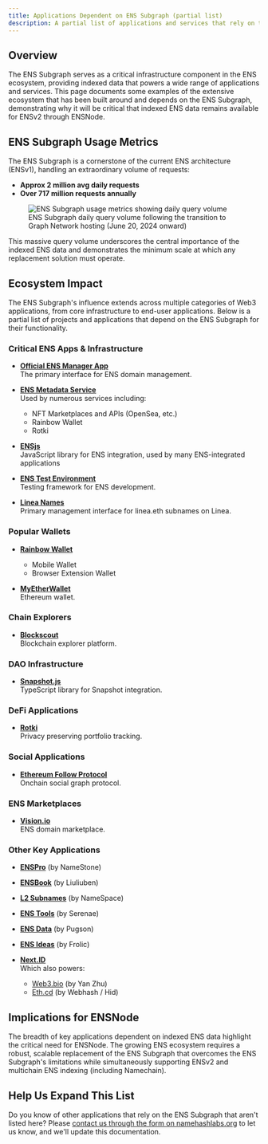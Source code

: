 ```yaml
---
title: Applications Dependent on ENS Subgraph (partial list)
description: A partial list of applications and services that rely on the ENS Subgraph for their functionality, demonstrating the critical importance of indexed data in the ENS ecosystem.
---
```


## Overview

The ENS Subgraph serves as a critical infrastructure component in the ENS ecosystem, providing indexed data that powers a wide range of applications and services. This page documents some examples of the extensive ecosystem that has been built around and depends on the ENS Subgraph, demonstrating why it will be critical that indexed ENS data remains available for ENSv2 through ENSNode.

## ENS Subgraph Usage Metrics

The ENS Subgraph is a cornerstone of the current ENS architecture (ENSv1), handling an extraordinary volume of requests:

- **Approx 2 million avg daily requests**
- **Over 717 million requests annually**

<figure>
  <img src="/ens-subgraph-usage.png" alt="ENS Subgraph usage metrics showing daily query volume" />
  <figcaption>ENS Subgraph daily query volume following the transition to Graph Network hosting (June 20, 2024 onward)</figcaption>
</figure>

This massive query volume underscores the central importance of the indexed ENS data and demonstrates the minimum scale at which any replacement solution must operate.

## Ecosystem Impact

The ENS Subgraph's influence extends across multiple categories of Web3 applications, from core infrastructure to end-user applications. Below is a partial list of projects and applications that depend on the ENS Subgraph for their functionality.

### Critical ENS Apps & Infrastructure

- **[Official ENS Manager App](https://app.ens.domains/)**  
  The primary interface for ENS domain management.

- **[ENS Metadata Service](https://github.com/ensdomains/ens-metadata-service)**  
  Used by numerous services including:
  - NFT Marketplaces and APIs (OpenSea, etc.)
  - Rainbow Wallet
  - Rotki

- **[ENSjs](https://github.com/ensdomains/ensjs)**  
  JavaScript library for ENS integration, used by many ENS-integrated applications

- **[ENS Test Environment](https://github.com/ensdomains/ens-test-env)**  
  Testing framework for ENS development.

- **[Linea Names](https://github.com/Consensys/linea-ens)**  
  Primary management interface for linea.eth subnames on Linea.

### Popular Wallets

- **[Rainbow Wallet](https://rainbow.me/)**
  - Mobile Wallet
  - Browser Extension Wallet

- **[MyEtherWallet](https://www.myetherwallet.com/)**  
  Ethereum wallet.

### Chain Explorers

- **[Blockscout](https://www.blockscout.com/)**  
  Blockchain explorer platform.

### DAO Infrastructure

- **[Snapshot.js](https://github.com/snapshot-labs/snapshot.js)**  
  TypeScript library for Snapshot integration.

### DeFi Applications

- **[Rotki](https://rotki.com/)**  
  Privacy preserving portfolio tracking.

### Social Applications

- **[Ethereum Follow Protocol](https://efp.app/)**  
  Onchain social graph protocol.

### ENS Marketplaces

- **[Vision.io](http://vision.io/)**  
  ENS domain marketplace.

### Other Key Applications

- **[ENSPro](https://enspro.xyz/)** (by NameStone)

- **[ENSBook](https://github.com/hibbb/ensbook)** (by Liuliuben)

- **[L2 Subnames](https://github.com/thenamespace/l2-subnames)** (by NameSpace)

- **[ENS Tools](https://github.com/ensdomains/ens-misctools)** (by Serenae)

- **[ENS Data](https://ensdata.net/)** (by Pugson)

- **[ENS Ideas](https://github.com/frolic/ens-ideas)** (by Frolic)

- **[Next.ID](https://next.id/)**  
  Which also powers:
  - [Web3.bio](http://web3.bio/) (by Yan Zhu)
  - [Eth.cd](https://eth.cd/) (by Webhash / Hid)

## Implications for ENSNode

The breadth of key applications dependent on indexed ENS data highlight the critical need for ENSNode. The growing ENS ecosystem requires a robust, scalable replacement of the ENS Subgraph that overcomes the ENS Subgraph's limitations while simultaneously supporting ENSv2 and multichain ENS indexing (including Namechain).

## Help Us Expand This List

Do you know of other applications that rely on the ENS Subgraph that aren't listed here? Please [contact us through the form on namehashlabs.org](https://namehashlabs.org/contact) to let us know, and we'll update this documentation.
